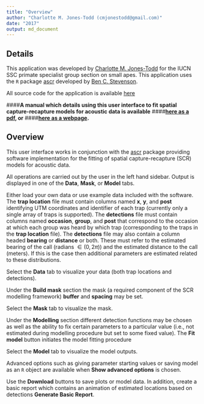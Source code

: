 ```yaml
---
title: "Overview"
author: "Charlotte M. Jones-Todd (cmjonestodd@gmail.com)"
date: "2017"
output: md_document
---
```

## Details

This application was developed by [Charlotte M. Jones-Todd](mailto:cmjonestodd@gmail.com) for the IUCN SSC primate specialist group section on small apes. This application uses the `R` package [ascr](https://github.com/b-steve/ascr) developed by [Ben C. Stevenson](http://bcstevenson.nfshost.com).

All source code for the application is available [here](https://github.com/cmjt/ascr/tree/master/inst/shiny-examples/ascr)

####**A manual which details using this user interface to fit spatial capture-recapture models for acoustic data is available** 
####**[here as a pdf](https://github.com/cmjt/ascr/blob/master/docs/index.pdf), or**
####**[here as a webpage](https://cmjt.github.io/ascr/).**

## Overview

This user interface works in conjunction with the [ascr](https://github.com/b-steve/ascr) package providing software implementation for the fitting of spatial capture-recapture (SCR) models for acoustic data.

All operations are carried out by the user in the left hand sidebar. Output is displayed in one of the **Data**, **Mask**, or **Model** tabs. 

Either load your own data or use example data included with the software. The **trap location** file must contain columns named **x**, **y**, and **post** identifying UTM coordinates and identifier of each trap (currently only a single array of traps is supported). The **detections** file must contain columns named **occasion**, **group**, and **post** that correspond to the occasion at which each group was heard by which trap (corresponding to the traps in the **trap location** file). The **detections** file may also contain a column headed **bearing** or **distance** or both. These must refer to the estimated bearing of the call (radians $\in (0,2\pi)$) and the estimated distance to the call (meters). If this is the case then additional parameters are estimated related to these distributions.

Select the **Data** tab to visualize your data (both trap locations and detections).

Under the **Build mask** section the mask (a required component of the SCR modelling framework) **buffer** and **spacing** may be set.

Select the **Mask** tab to visualize the mask.

Under the **Modelling** section different detection functions may be chosen as well as the ability to fix certain parameters to a particular value (i.e., not estimated during modelling procedure but set to some fixed value). The **Fit model** button initiates the model fitting procedure

Select the **Model** tab to visualize the model outputs.

Advanced options such as giving parameter starting values or saving model as an `R` object are available when **Show advanced options** is chosen.

Use the **Download** buttons to save plots or model data. In addition, create a basic report which contains an animation of estimated locations based on detections **Generate Basic Report**.


